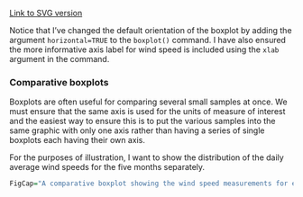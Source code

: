 ﻿[Link to SVG version](../SVGs/`r SVGName`.html)  

Notice that I’ve changed the default orientation of the boxplot by
adding the argument `horizontal=TRUE` to the
`boxplot()` command. I have also ensured the more informative
axis label for wind speed is included using the `xlab` argument in the command.

### Comparative boxplots

Boxplots are often useful for comparing several small samples at once.
We must ensure that the same axis is used for the units of measure of
interest and the easiest way to ensure this is to put the various
samples into the same graphic with only one axis rather than having a
series of single boxplots each having their own axis.

For the purposes of illustration, I want to show the distribution of the
daily average wind speeds for the five months separately.

```r
FigCap="A comparative boxplot showing the wind speed measurements for each month."
```
